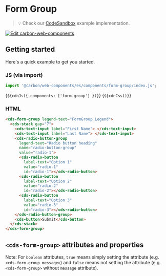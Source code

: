 
<Meta of={FormGroupStories} />

# Form Group

> 💡 Check our
> [CodeSandbox](https://codesandbox.io/s/github/carbon-design-system/carbon-for-ibm-dotcom/tree/feat/main/packages/carbon-web-components/examples/codesandbox/basic/components/form-group)
> example implementation.

[![Edit carbon-web-components](https://codesandbox.io/static/img/play-codesandbox.svg)](https://codesandbox.io/s/github/carbon-design-system/carbon-for-ibm-dotcom/tree/feat/main/packages/carbon-web-components/examples/codesandbox/basic/components/form-group)

## Getting started

Here's a quick example to get you started.

### JS (via import)

```javascript
import '@carbon/web-components/es/components/form-group/index.js';
```

<Markdown>{`${cdnJs({ components: ['form-group'] })}`}</Markdown>
<Markdown>{`${cdnCss()}`}</Markdown>

### HTML

```html
<cds-form-group legend-text="FormGroup Legend">
  <cds-stack gap="7">
    <cds-text-input label="First Name"> </cds-text-input>
    <cds-text-input label="Last Name"> </cds-text-input>
    <cds-radio-button-group
      legend-text="Radio button heading"
      name="radio-button-group"
      value="radio-1">
      <cds-radio-button
        label-text="Option 1"
        value="radio-1"
        id="radio-1"></cds-radio-button>
      <cds-radio-button
        label-text="Option 2"
        value="radio-2"
        id="radio-2"></cds-radio-button>
      <cds-radio-button
        label-text="Option 3"
        value="radio-3"
        id="radio-3"></cds-radio-button>
    </cds-radio-button-group>
    <cds-button>Submit</cds-button>
  </cds-stack>
</cds-form-group>
```

## `<cds-form-group>` attributes and properties

Note: For `boolean` attributes, `true` means simply setting the attribute (e.g.
`<cds-form-group message>`) and `false` means not setting the attribute (e.g.
`<cds-form-group>` without `message` attribute).

<ArgTypes of="cds-form-group" />
